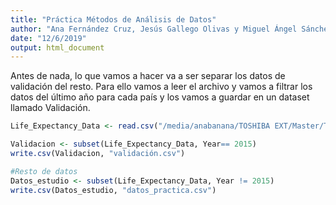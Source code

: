 ```yaml
---
title: "Práctica Métodos de Análisis de Datos"
author: "Ana Fernández Cruz, Jesús Gallego Olivas y Miguel Ángel Sánchez Alcázar"
date: "12/6/2019"
output: html_document
---
```

 
Antes de nada, lo que vamos a hacer va a ser separar los datos de validación del resto. Para ello vamos a leer el archivo y vamos a filtrar los datos del último año para cada país y los vamos a guardar en un dataset llamado Validación. 
```r
Life_Expectancy_Data <- read.csv("/media/anabanana/TOSHIBA EXT/Master/T1/FundamentosAnalisisDatos/4.MétodosAnálisisDatos/Practica/Life_Expectancy_Data.csv")

Validacion <- subset(Life_Expectancy_Data, Year== 2015)
write.csv(Validacion, "validación.csv")

#Resto de datos
Datos_estudio <- subset(Life_Expectancy_Data, Year != 2015)
write.csv(Datos_estudio, "datos_practica.csv")
```
